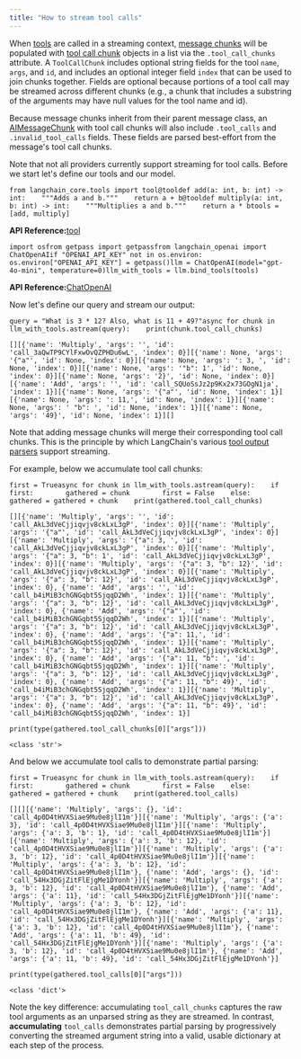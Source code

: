 ```yaml
---
title: "How to stream tool calls"
---
```


When [tools](/oss/concepts/tools) are called in a streaming context, [message chunks](https://python.langchain.com/api_reference/core/messages/langchain_core.messages.ai.AIMessageChunk.html#langchain_core.messages.ai.AIMessageChunk) will be populated with [tool call chunk](https://python.langchain.com/api_reference/core/messages/langchain_core.messages.tool.ToolCallChunk.html#langchain_core.messages.tool.ToolCallChunk) objects in a list via the `.tool_call_chunks` attribute. A `ToolCallChunk` includes optional string fields for the tool `name`, `args`, and `id`, and includes an optional integer field `index` that can be used to join chunks together. Fields are optional because portions of a tool call may be streamed across different chunks (e.g., a chunk that includes a substring of the arguments may have null values for the tool name and id).

Because message chunks inherit from their parent message class, an [AIMessageChunk](https://python.langchain.com/api_reference/core/messages/langchain_core.messages.ai.AIMessageChunk.html#langchain_core.messages.ai.AIMessageChunk) with tool call chunks will also include `.tool_calls` and `.invalid_tool_calls` fields. These fields are parsed best-effort from the message's tool call chunks.

Note that not all providers currently support streaming for tool calls. Before we start let's define our tools and our model.

```
from langchain_core.tools import tool@tooldef add(a: int, b: int) -> int:    """Adds a and b."""    return a + b@tooldef multiply(a: int, b: int) -> int:    """Multiplies a and b."""    return a * btools = [add, multiply]
```

**API Reference:**[tool](https://python.langchain.com/api_reference/core/tools/langchain_core.tools.convert.tool.html)

```
import osfrom getpass import getpassfrom langchain_openai import ChatOpenAIif "OPENAI_API_KEY" not in os.environ:    os.environ["OPENAI_API_KEY"] = getpass()llm = ChatOpenAI(model="gpt-4o-mini", temperature=0)llm_with_tools = llm.bind_tools(tools)
```

**API Reference:**[ChatOpenAI](https://python.langchain.com/api_reference/openai/chat_models/langchain_openai.chat_models.base.ChatOpenAI.html)

Now let's define our query and stream our output:

```
query = "What is 3 * 12? Also, what is 11 + 49?"async for chunk in llm_with_tools.astream(query):    print(chunk.tool_call_chunks)
```

```
[][{'name': 'Multiply', 'args': '', 'id': 'call_3aQwTP9CYlFxwOvQZPHDu6wL', 'index': 0}][{'name': None, 'args': '{"a"', 'id': None, 'index': 0}][{'name': None, 'args': ': 3, ', 'id': None, 'index': 0}][{'name': None, 'args': '"b": 1', 'id': None, 'index': 0}][{'name': None, 'args': '2}', 'id': None, 'index': 0}][{'name': 'Add', 'args': '', 'id': 'call_SQUoSsJz2p9Kx2x73GOgN1ja', 'index': 1}][{'name': None, 'args': '{"a"', 'id': None, 'index': 1}][{'name': None, 'args': ': 11,', 'id': None, 'index': 1}][{'name': None, 'args': ' "b": ', 'id': None, 'index': 1}][{'name': None, 'args': '49}', 'id': None, 'index': 1}][]
```

Note that adding message chunks will merge their corresponding tool call chunks. This is the principle by which LangChain's various [tool output parsers](/oss/how_to/output_parser_structured) support streaming.

For example, below we accumulate tool call chunks:

```
first = Trueasync for chunk in llm_with_tools.astream(query):    if first:        gathered = chunk        first = False    else:        gathered = gathered + chunk    print(gathered.tool_call_chunks)
```

```
[][{'name': 'Multiply', 'args': '', 'id': 'call_AkL3dVeCjjiqvjv8ckLxL3gP', 'index': 0}][{'name': 'Multiply', 'args': '{"a"', 'id': 'call_AkL3dVeCjjiqvjv8ckLxL3gP', 'index': 0}][{'name': 'Multiply', 'args': '{"a": 3, ', 'id': 'call_AkL3dVeCjjiqvjv8ckLxL3gP', 'index': 0}][{'name': 'Multiply', 'args': '{"a": 3, "b": 1', 'id': 'call_AkL3dVeCjjiqvjv8ckLxL3gP', 'index': 0}][{'name': 'Multiply', 'args': '{"a": 3, "b": 12}', 'id': 'call_AkL3dVeCjjiqvjv8ckLxL3gP', 'index': 0}][{'name': 'Multiply', 'args': '{"a": 3, "b": 12}', 'id': 'call_AkL3dVeCjjiqvjv8ckLxL3gP', 'index': 0}, {'name': 'Add', 'args': '', 'id': 'call_b4iMiB3chGNGqbt5SjqqD2Wh', 'index': 1}][{'name': 'Multiply', 'args': '{"a": 3, "b": 12}', 'id': 'call_AkL3dVeCjjiqvjv8ckLxL3gP', 'index': 0}, {'name': 'Add', 'args': '{"a"', 'id': 'call_b4iMiB3chGNGqbt5SjqqD2Wh', 'index': 1}][{'name': 'Multiply', 'args': '{"a": 3, "b": 12}', 'id': 'call_AkL3dVeCjjiqvjv8ckLxL3gP', 'index': 0}, {'name': 'Add', 'args': '{"a": 11,', 'id': 'call_b4iMiB3chGNGqbt5SjqqD2Wh', 'index': 1}][{'name': 'Multiply', 'args': '{"a": 3, "b": 12}', 'id': 'call_AkL3dVeCjjiqvjv8ckLxL3gP', 'index': 0}, {'name': 'Add', 'args': '{"a": 11, "b": ', 'id': 'call_b4iMiB3chGNGqbt5SjqqD2Wh', 'index': 1}][{'name': 'Multiply', 'args': '{"a": 3, "b": 12}', 'id': 'call_AkL3dVeCjjiqvjv8ckLxL3gP', 'index': 0}, {'name': 'Add', 'args': '{"a": 11, "b": 49}', 'id': 'call_b4iMiB3chGNGqbt5SjqqD2Wh', 'index': 1}][{'name': 'Multiply', 'args': '{"a": 3, "b": 12}', 'id': 'call_AkL3dVeCjjiqvjv8ckLxL3gP', 'index': 0}, {'name': 'Add', 'args': '{"a": 11, "b": 49}', 'id': 'call_b4iMiB3chGNGqbt5SjqqD2Wh', 'index': 1}]
```

```
print(type(gathered.tool_call_chunks[0]["args"]))
```

```
<class 'str'>
```

And below we accumulate tool calls to demonstrate partial parsing:

```
first = Trueasync for chunk in llm_with_tools.astream(query):    if first:        gathered = chunk        first = False    else:        gathered = gathered + chunk    print(gathered.tool_calls)
```

```
[][][{'name': 'Multiply', 'args': {}, 'id': 'call_4p0D4tHVXSiae9Mu0e8jlI1m'}][{'name': 'Multiply', 'args': {'a': 3}, 'id': 'call_4p0D4tHVXSiae9Mu0e8jlI1m'}][{'name': 'Multiply', 'args': {'a': 3, 'b': 1}, 'id': 'call_4p0D4tHVXSiae9Mu0e8jlI1m'}][{'name': 'Multiply', 'args': {'a': 3, 'b': 12}, 'id': 'call_4p0D4tHVXSiae9Mu0e8jlI1m'}][{'name': 'Multiply', 'args': {'a': 3, 'b': 12}, 'id': 'call_4p0D4tHVXSiae9Mu0e8jlI1m'}][{'name': 'Multiply', 'args': {'a': 3, 'b': 12}, 'id': 'call_4p0D4tHVXSiae9Mu0e8jlI1m'}, {'name': 'Add', 'args': {}, 'id': 'call_54Hx3DGjZitFlEjgMe1DYonh'}][{'name': 'Multiply', 'args': {'a': 3, 'b': 12}, 'id': 'call_4p0D4tHVXSiae9Mu0e8jlI1m'}, {'name': 'Add', 'args': {'a': 11}, 'id': 'call_54Hx3DGjZitFlEjgMe1DYonh'}][{'name': 'Multiply', 'args': {'a': 3, 'b': 12}, 'id': 'call_4p0D4tHVXSiae9Mu0e8jlI1m'}, {'name': 'Add', 'args': {'a': 11}, 'id': 'call_54Hx3DGjZitFlEjgMe1DYonh'}][{'name': 'Multiply', 'args': {'a': 3, 'b': 12}, 'id': 'call_4p0D4tHVXSiae9Mu0e8jlI1m'}, {'name': 'Add', 'args': {'a': 11, 'b': 49}, 'id': 'call_54Hx3DGjZitFlEjgMe1DYonh'}][{'name': 'Multiply', 'args': {'a': 3, 'b': 12}, 'id': 'call_4p0D4tHVXSiae9Mu0e8jlI1m'}, {'name': 'Add', 'args': {'a': 11, 'b': 49}, 'id': 'call_54Hx3DGjZitFlEjgMe1DYonh'}]
```

```
print(type(gathered.tool_calls[0]["args"]))
```

```
<class 'dict'>
```

Note the key difference: accumulating `tool_call_chunks` captures the raw tool arguments as an unparsed string as they are streamed. In contrast, **accumulating** `tool_calls` demonstrates partial parsing by progressively converting the streamed argument string into a valid, usable dictionary at each step of the process.
